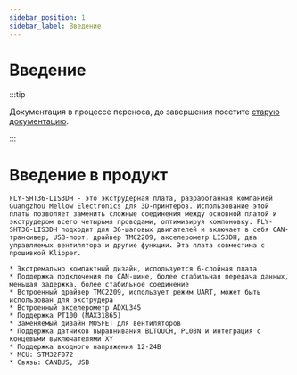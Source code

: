 ```yaml
---
sidebar_position: 1
sidebar_label: Введение
---
```



# Введение

:::tip

Документация в процессе переноса, до завершения посетите [старую документацию](https://mellow.klipper.cn/#/).

:::

# Введение в продукт

    FLY-SHT36-LIS3DH - это экструдерная плата, разработанная компанией Guangzhou Mellow Electronics для 3D-принтеров. Использование этой платы позволяет заменить сложные соединения между основной платой и экструдером всего четырьмя проводами, оптимизируя компоновку. FLY-SHT36-LIS3DH подходит для 36-шаговых двигателей и включает в себя CAN-трансивер, USB-порт, драйвер TMC2209, акселерометр LIS3DH, два управляемых вентилятора и другие функции. Эта плата совместима с прошивкой Klipper.

    * Экстремально компактный дизайн, используется 6-слойная плата
    * Поддержка подключения по CAN-шине, более стабильная передача данных, меньшая задержка, более стабильное соединение
    * Встроенный драйвер TMC2209, использует режим UART, может быть использован для экструдера
    * Встроенный акселерометр ADXL345
    * Поддержка PT100 (MAX31865)
    * Заменяемый дизайн MOSFET для вентиляторов
    * Поддержка датчиков выравнивания BLTOUCH, PL08N и интеграция с концевыми выключателями XY
    * Поддержка входного напряжения 12-24В
    * MCU: STM32F072
    * Связь: CANBUS, USB

